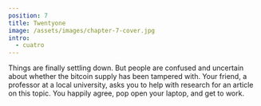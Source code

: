 ```yaml
---
position: 7
title: Twentyone
image: /assets/images/chapter-7-cover.jpg
intro:
  - cuatro
---
```


Things are finally settling down. But people are confused and uncertain about whether the bitcoin supply has been tampered with. Your friend, a professor at a local university, asks you to help with research for an article on this topic. You happily agree, pop open your laptop, and get to work.
